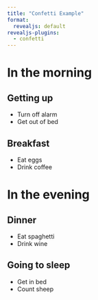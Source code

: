 ```yaml
---
title: "Confetti Example"
format:
  revealjs: default
revealjs-plugins:
  - confetti
---
```


# In the morning

## Getting up

- Turn off alarm
- Get out of bed

## Breakfast

- Eat eggs
- Drink coffee

# In the evening

## Dinner

- Eat spaghetti
- Drink wine

## Going to sleep

- Get in bed
- Count sheep
